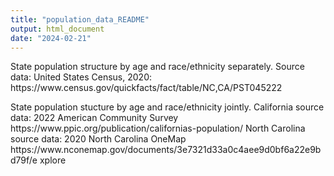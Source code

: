 ---
title: "population_data_README"
output: html_document
date: "2024-02-21"
---

State population structure by age and race/ethnicity separately. 
Source data: United States Census, 2020: 
https://www.census.gov/quickfacts/fact/table/NC,CA/PST045222


State population stucture by age and race/ethnicity jointly. 
California source data: 2022 American Community Survey 
https://www.ppic.org/publication/californias-population/ 
North Carolina source data: 2020 North Carolina OneMap
https://www.nconemap.gov/documents/3e7321d33a0c4aee9d0bf6a22e9bd79f/e
xplore
